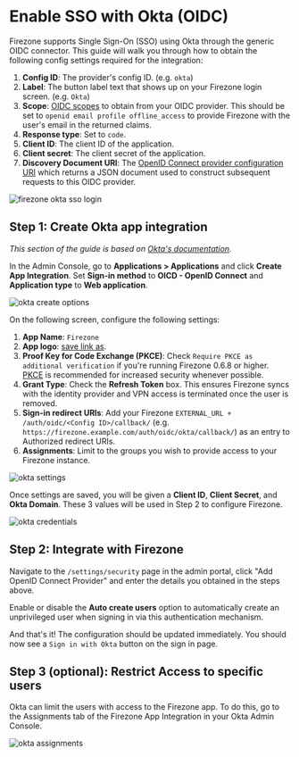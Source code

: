 
# Enable SSO with Okta (OIDC)

Firezone supports Single Sign-On (SSO) using Okta through the generic OIDC
connector. This guide will walk you through how to obtain the following config
settings required for the integration:

1. **Config ID**: The provider's config ID. (e.g. `okta`)
1. **Label**: The button label text that shows up on your Firezone login screen.
   (e.g. `Okta`)
1. **Scope**:
   [OIDC scopes](https://openid.net/specs/openid-connect-basic-1_0.html#Scopes)
   to obtain from your OIDC provider. This should be set to
   `openid email profile offline_access` to provide Firezone with the user's
   email in the returned claims.
1. **Response type**: Set to `code`.
1. **Client ID**: The client ID of the application.
1. **Client secret**: The client secret of the application.
1. **Discovery Document URI**: The
   [OpenID Connect provider configuration URI](https://openid.net/specs/openid-connect-discovery-1_0.html#ProviderConfig)
   which returns a JSON document used to construct subsequent requests to this
   OIDC provider.

<Image
  alt="firezone okta sso login"
  src="/images/firezone-okta-sso-login-2.gif"
  width={960}
  height={540}
/>

## Step 1: Create Okta app integration

_This section of the guide is based on
[Okta's documentation](https://help.okta.com/en/prod/Content/Topics/Apps/Apps_App_Integration_Wizard_OIDC.htm)._

In the Admin Console, go to **Applications > Applications** and click **Create
App Integration**. Set **Sign-in method** to **OICD - OpenID Connect** and
**Application type** to **Web application**.

<Image
  alt="okta create options"
  src="/images/okta-create-options.png"
  width={960}
  height={540}
/>

On the following screen, configure the following settings:

1. **App Name**: `Firezone`
1. **App logo**: [save link as](/images/save-logo.png).
1. **Proof Key for Code Exchange (PKCE)**: Check
   `Require PKCE as additional verification` if you're running Firezone 0.6.8 or
   higher. [PKCE](https://oauth.net/2/pkce) is recommended for increased
   security whenever possible.
1. **Grant Type**: Check the **Refresh Token** box. This ensures Firezone syncs
   with the identity provider and VPN access is terminated once the user is
   removed.
1. **Sign-in redirect URIs**: Add your Firezone
   `EXTERNAL_URL + /auth/oidc/<Config ID>/callback/` (e.g.
   `https://firezone.example.com/auth/oidc/okta/callback/`) as an entry to
   Authorized redirect URIs.
1. **Assignments**: Limit to the groups you wish to provide access to your
   Firezone instance.

<Image
  alt="okta settings"
  src="/images/okta-settings.png"
  width={960}
  height={540}
/>

Once settings are saved, you will be given a **Client ID**, **Client Secret**,
and **Okta Domain**. These 3 values will be used in Step 2 to configure
Firezone.

<Image
  alt="okta credentials"
  src="/images/okta-credentials.png"
  width={960}
  height={540}
/>

## Step 2: Integrate with Firezone

Navigate to the `/settings/security` page in the admin portal, click "Add OpenID
Connect Provider" and enter the details you obtained in the steps above.

Enable or disable the **Auto create users** option to automatically create an
unprivileged user when signing in via this authentication mechanism.

And that's it! The configuration should be updated immediately. You should now
see a `Sign in with Okta` button on the sign in page.

## Step 3 (optional): Restrict Access to specific users

Okta can limit the users with access to the Firezone app. To do this, go to the
Assignments tab of the Firezone App Integration in your Okta Admin Console.

<Image
  alt="okta assignments"
  src="/images/okta-assignments.png"
  width={960}
  height={540}
/>
